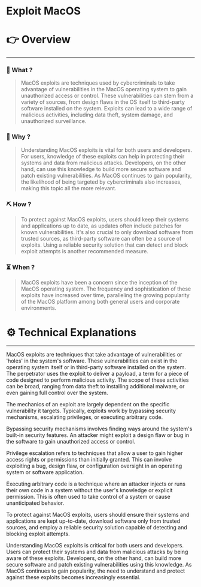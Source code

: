 # Exploit MacOS


# 👉 Overview

---

### 👀 What ?

> MacOS exploits are techniques used by cybercriminals to take advantage of vulnerabilities in the MacOS operating system to gain unauthorized access or control. These vulnerabilities can stem from a variety of sources, from design flaws in the OS itself to third-party software installed on the system. Exploits can lead to a wide range of malicious activities, including data theft, system damage, and unauthorized surveillance.
> 

### 🧐 Why ?

> Understanding MacOS exploits is vital for both users and developers. For users, knowledge of these exploits can help in protecting their systems and data from malicious attacks. Developers, on the other hand, can use this knowledge to build more secure software and patch existing vulnerabilities. As MacOS continues to gain popularity, the likelihood of being targeted by cybercriminals also increases, making this topic all the more relevant.
> 

### ⛏️ How ?

> To protect against MacOS exploits, users should keep their systems and applications up to date, as updates often include patches for known vulnerabilities. It's also crucial to only download software from trusted sources, as third-party software can often be a source of exploits. Using a reliable security solution that can detect and block exploit attempts is another recommended measure.
> 

### ⏳ When ?

> MacOS exploits have been a concern since the inception of the MacOS operating system. The frequency and sophistication of these exploits have increased over time, paralleling the growing popularity of the MacOS platform among both general users and corporate environments.
> 

# ⚙️ Technical Explanations

---

MacOS exploits are techniques that take advantage of vulnerabilities or 'holes' in the system's software. These vulnerabilities can exist in the operating system itself or in third-party software installed on the system. The perpetrator uses the exploit to deliver a payload, a term for a piece of code designed to perform malicious activity. The scope of these activities can be broad, ranging from data theft to installing additional malware, or even gaining full control over the system.

The mechanics of an exploit are largely dependent on the specific vulnerability it targets. Typically, exploits work by bypassing security mechanisms, escalating privileges, or executing arbitrary code.

Bypassing security mechanisms involves finding ways around the system's built-in security features. An attacker might exploit a design flaw or bug in the software to gain unauthorized access or control.

Privilege escalation refers to techniques that allow a user to gain higher access rights or permissions than initially granted. This can involve exploiting a bug, design flaw, or configuration oversight in an operating system or software application.

Executing arbitrary code is a technique where an attacker injects or runs their own code in a system without the user's knowledge or explicit permission. This is often used to take control of a system or cause unanticipated behavior.

To protect against MacOS exploits, users should ensure their systems and applications are kept up-to-date, download software only from trusted sources, and employ a reliable security solution capable of detecting and blocking exploit attempts.

Understanding MacOS exploits is critical for both users and developers. Users can protect their systems and data from malicious attacks by being aware of these exploits. Developers, on the other hand, can build more secure software and patch existing vulnerabilities using this knowledge. As MacOS continues to gain popularity, the need to understand and protect against these exploits becomes increasingly essential.
